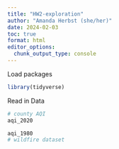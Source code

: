 ```yaml
---
title: "HW2-exploration"
author: "Amanda Herbst (she/her)"
date: 2024-02-03
toc: true
format: html
editor_options: 
  chunk_output_type: console
---
```


Load packages
```r
library(tidyverse)
```

Read in Data

```r
# county AQI 
aqi_2020 

aqi_1980
# wildfire dataset
```

